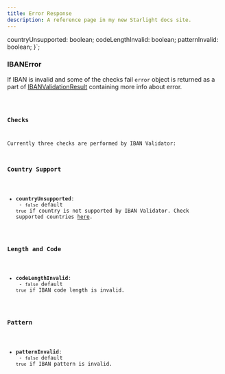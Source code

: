 ```yaml
---
title: Error Response
description: A reference page in my new Starlight docs site.
---
```



  countryUnsupported: boolean;
  codeLengthInvalid: boolean;
  patternInvalid: boolean;
}`;

### IBANError

If IBAN is invalid and some of the checks fail `error` object is returned as a part of [IBANValidationResult](/reference/validation-result) containing more info about error.

<Code code={ibanErrorCode} lang="ts" />

### Checks

Currently three checks are performed by IBAN Validator:

### Country Support

- **countryUnsupported**: <Badge text="boolean" variant="note" /> -
  `false` default `true` if country is not supported by IBAN Validator. Check supported countries [here](/reference/supported-countries).

### Length and Code

- **codeLengthInvalid**: <Badge text="boolean" variant="note" /> - `false` default `true` if IBAN code length is invalid.

### Pattern

- **patternInvalid**: <Badge text="boolean" variant="note" /> - `false` default `true` if IBAN pattern is invalid.
